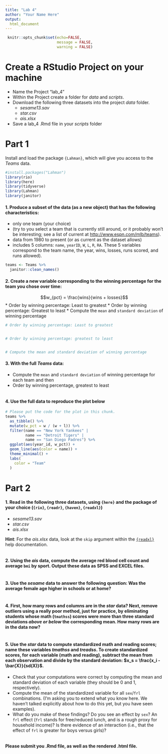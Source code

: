 ```yaml
---
title: "Lab 4"
author: "Your Name Here"
output: 
  html_document
---
```


```r
 knitr::opts_chunk$set(echo=FALSE,
                       message = FALSE, 
                       warning = FALSE)

```

# Create a RStudio Project on your machine

* Name the Project "lab_4"
* Within the Project create a folder for *data* and *scripts*.
* Download the following three datasets into the project *data* folder.
  + *sesame13.sav*
  + *star.csv*
  + *ais.xlsx*
* Save a lab_4 .Rmd file in your *scripts* folder

# Part 1

Install and load the package `{Lahman}`, which will give you access to the *Teams* data.

```r
#install.packages("Lahman")
library(rio)
library(here)
library(tidyverse)
library(Lahman)
library(janitor)
```

#### 1. Produce a subset of the data (as a new object) that has the following characteristics:
*  only one team (your choice)
  + (try to you select a team that is currently still around, or it probably won't be interesting; see a list of current at [http://www.espn.com/mlb/teams](http://www.espn.com/mlb/teams)).
* data from 1980 to present (or as current as the dataset allows)
* includes 5 columns: `name`, `yearID`, `W`, `L`, `R`, `RA`. These 5 variables correspond to the team name, the year, wins, losses, runs scored, and runs allowed).

```r
teams <- Teams %>% 
  janitor::clean_names()

```


#### 2. Create a new variable corresponding to the winning percentage for the team you chose over time:

$$w_{pct} = \frac{wins}{wins + losses}$$
* Order by winning percentage: Least to greatest
* Order by winning percentage: Greatest to least
* Compute the `mean` and `standard deviation` of winning percentage

```r
# Order by winning percentage: Least to greatest


# Order by winning percentage: greatest to least


# Compute the mean and standard deviation of winning percentage


```

#### 3. With the full *Teams* data:
* Compute the `mean` and `standard deviation` of winning percentage for each team and then
* Order by winning percentage, greatest to least

```r

```

#### 4. Use the full data to reproduce the plot below

```r
# Please put the code for the plot in this chunk.
teams %>% 
  as_tibble() %>% 
  mutate(w_pct = w / (w + l)) %>% 
  filter(name == "New York Yankees" |
         name == "Detroit Tigers" |
         name == "San Diego Padres") %>% 
  ggplot(aes(year_id, w_pct)) + 
  geom_line(aes(color = name)) +
  theme_minimal() +
  labs(
    color = "Team"
  )

```

# Part 2

#### 1. Read in the following three datasets, using `{here}` and the package of your choice (`{rio}`, `{readr}`, `{haven}`, `{readxl}`)
* *sesame13.sav*
* *star.csv*
* *ais.xlsx*
  
**Hint**: For the *ais.xlsx* data, look at the `skip` argument within the [`{readxl}`](https://readxl.tidyverse.org/reference/read_excel.html) help documentation.
  
```r



```

#### 2. Using the *ais* data, compute the average red blood cell count and average `bmi` by sport. Output these data as SPSS and EXCEL files. 

```r


```

#### 3. Use the *sesame* data to answer the following question: Was the average female age higher in schools or at home? 

```r



```

#### 4. First, how many rows and columns are in the *star* data? Next, remove outliers using a really poor method, just for practice, by eliminating students whose math (`tmathss`) scores were more than three standard deviations *above __or__ below* the corresponding mean. How many rows are in the data now?

```r


  
```

#### 5. Use the *star* data to compute standardized math and reading scores; name these variables *tmathss* and *treadss*. To create standardized scores, for each variable (math and reading), subtract the mean from each observation and divide by the standard deviation: $x_s = \frac{x_i - \bar{X}}{sd(X)}$. 
* Check that your computations were correct by computing the mean and standard deviation of each variable (they should be 0 and 1, respectively). 
* Compute the mean of the standardized variable for all `sex`/`frl` combinations. (I'm asking you to extend what you know here. We haven't talked explicitly about how to do this yet, but you have seen examples). 
* What do you make of these findings? Do you see an effect by `sex`? An `frl` effect (`frl` stands for free/reduced lunch, and is a rough proxy for household income)? Is there evidence of an interaction (i.e., that the effect of `frl` is greater for boys versus girls)?

```r




```

#### Please submit you .Rmd file, as well as the rendered .html file.
